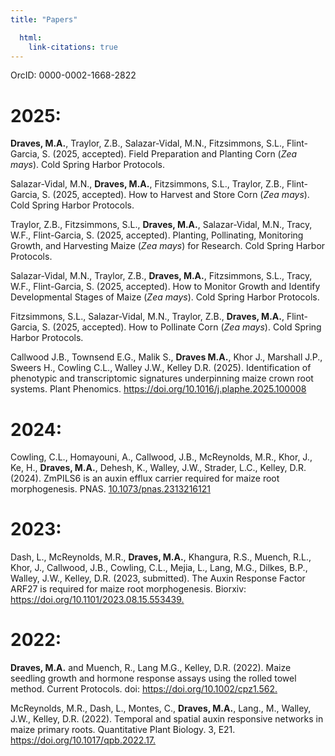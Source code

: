 ```yaml
---
title: "Papers"

  html: 
    link-citations: true
---
```


OrcID: 0000-0002-1668-2822

# 2025:

**Draves, M.A.**, Traylor, Z.B., Salazar-Vidal, M.N., Fitzsimmons, S.L., Flint-Garcia, S. (2025, accepted). Field Preparation and Planting Corn (*Zea mays*). Cold Spring Harbor Protocols.

Salazar-Vidal, M.N., **Draves, M.A.**, Fitzsimmons, S.L., Traylor, Z.B., Flint-Garcia, S. (2025, accepted). How to Harvest and Store Corn (*Zea mays*). Cold Spring Harbor Protocols.

Traylor, Z.B., Fitzsimmons, S.L., **Draves, M.A.**, Salazar-Vidal, M.N., Tracy, W.F., Flint-Garcia, S. (2025, accepted). Planting, Pollinating, Monitoring Growth, and Harvesting Maize (*Zea mays*) for Research. Cold Spring Harbor Protocols.

Salazar-Vidal, M.N., Traylor, Z.B., **Draves, M.A.**, Fitzsimmons, S.L., Tracy, W.F., Flint-Garcia, S. (2025, accepted). How to Monitor Growth and Identify Developmental Stages of Maize (*Zea mays*). Cold Spring Harbor Protocols.

Fitzsimmons, S.L., Salazar-Vidal, M.N., Traylor, Z.B., **Draves, M.A.**, Flint-Garcia, S. (2025, accepted). How to Pollinate Corn (*Zea mays*). Cold Spring Harbor Protocols.

Callwood J.B., Townsend E.G., Malik S., **Draves M.A.**, Khor J., Marshall J.P., Sweers H., Cowling C.L., Walley J.W., Kelley D.R. (2025). Identification of phenotypic and transcriptomic signatures underpinning maize crown root systems. Plant Phenomics. [https://doi.org/10.1016/j.plaphe.2025.100008](https://www.sciencedirect.com/science/article/pii/S2643651525000147?via%3Dihub)

# 2024:

<div>

Cowling, C.L., Homayouni, A., Callwood, J.B., McReynolds, M.R., Khor, J., Ke, H., **Draves, M.A.**, Dehesh, K., Walley, J.W., Strader, L.C., Kelley, D.R. (2024). ZmPILS6 is an auxin efflux carrier required for maize root morphogenesis. PNAS. [10.1073/pnas.2313216121](https://pubmed.ncbi.nlm.nih.gov/38781209/)

</div>

# 2023:

<div>

Dash, L., McReynolds, M.R., **Draves, M.A.**, Khangura, R.S., Muench, R.L., Khor, J., Callwood, J.B., Cowling, C.L., Mejia, L., Lang, M.G., Dilkes, B.P., Walley, J.W., Kelley, D.R. (2023, submitted). The Auxin Response Factor ARF27 is required for maize root morphogenesis. Biorxiv: [https://doi.org/10.1101/2023.08.15.553439.](https://www.biorxiv.org/content/10.1101/2023.08.15.553439v1.full)

</div>

<div>

# 2022:

**Draves, M.A.** and Muench, R., Lang M.G., Kelley, D.R. (2022). Maize seedling growth and hormone response assays using the rolled towel method. Current Protocols. doi: [https://doi.org/10.1002/cpz1.562.](https://currentprotocols.onlinelibrary.wiley.com/doi/full/10.1002/cpz1.562)

McReynolds, M.R., Dash, L., Montes, C., **Draves, M.A.**, Lang., M., Walley, J.W., Kelley, D.R. (2022). Temporal and spatial auxin responsive networks in maize primary roots. Quantitative Plant Biology. 3, E21. [https://doi.org/10.1017/qpb.2022.17.](https://www.cambridge.org/core/journals/quantitative-plant-biology/article/temporal-and-spatial-auxin-responsive-networks-in-maize-primary-roots/32E1E4BED66D3EBA9C36E110BA5B5827#article.)

</div>
